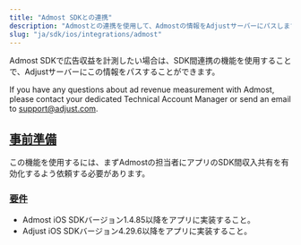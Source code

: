 ```yaml
---
title: "Admost SDKとの連携"
description: "Admostとの連携を使用して、Admostの情報をAdjustサーバーにパスします。"
slug: "ja/sdk/ios/integrations/admost"
---
```


Admost SDKで広告収益を計測したい場合は、SDK間連携の機能を使用することで、Adjustサーバーにこの情報をパスすることができます。

<Callout type="note">

If you have any questions about ad revenue measurement with Admost, please contact your dedicated Technical Account Manager or send an email to [support@adjust.com](mailto:support@adjust.com).

</Callout>

## [事前準備](before-you-begin)

この機能を使用するには、まずAdmostの担当者にアプリのSDK間収入共有を有効化するよう依頼する必要があります。

### [要件](requirements)

-  Admost iOS SDKバージョン1\.4\.85以降をアプリに実装すること。
-  Adjust iOS SDKバージョン4\.29\.6以降をアプリに実装すること。
